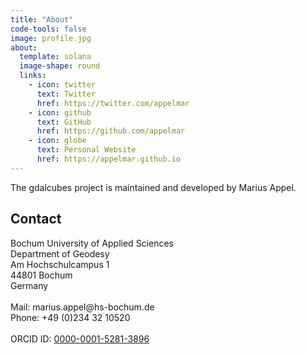 ```yaml
---
title: "About"
code-tools: false
image: profile.jpg
about:
  template: solana
  image-shape: round
  links:
    - icon: twitter
      text: Twitter
      href: https://twitter.com/appelmar
    - icon: github
      text: GitHub
      href: https://github.com/appelmar
    - icon: globe
      text: Personal Website
      href: https://appelmar.github.io
---
```


The gdalcubes project is maintained and developed by Marius Appel.

## Contact

| Bochum University of Applied Sciences
| Department of Geodesy
| Am Hochschulcampus 1
| 44801 Bochum 
| Germany
| 
| Mail: marius.appel@hs-bochum.de
| Phone: +49 (0)234 32 10520
| 
| ORCID ID: [0000-0001-5281-3896](http://orcid.org/0000-0001-5281-3896)
